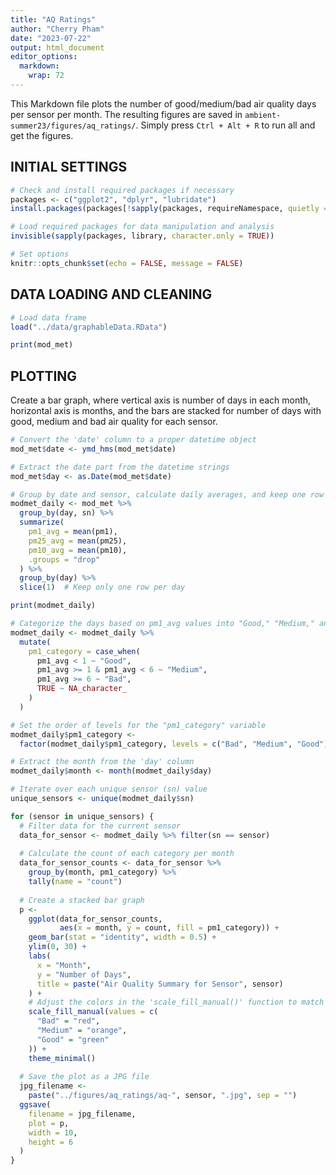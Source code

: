 ```yaml
---
title: "AQ Ratings"
author: "Cherry Pham"
date: "2023-07-22"
output: html_document
editor_options: 
  markdown: 
    wrap: 72
---
```


This Markdown file plots the number of good/medium/bad air quality days
per sensor per month. The resulting figures are saved in
`ambient-summer23/figures/aq_ratings/`. Simply press `Ctrl + Alt + R` to
run all and get the figures.

## INITIAL SETTINGS

```r
# Check and install required packages if necessary
packages <- c("ggplot2", "dplyr", "lubridate")
install.packages(packages[!sapply(packages, requireNamespace, quietly = TRUE)])

# Load required packages for data manipulation and analysis
invisible(sapply(packages, library, character.only = TRUE))

# Set options
knitr::opts_chunk$set(echo = FALSE, message = FALSE)
```

## DATA LOADING AND CLEANING

```r
# Load data frame
load("../data/graphableData.RData")
```

```r
print(mod_met)
```

## PLOTTING

Create a bar graph, where vertical axis is number of days in each month,
horizontal axis is months, and the bars are stacked for number of days
with good, medium and bad air quality for each sensor.

```r
# Convert the 'date' column to a proper datetime object
mod_met$date <- ymd_hms(mod_met$date)

# Extract the date part from the datetime strings
mod_met$day <- as.Date(mod_met$date)

# Group by date and sensor, calculate daily averages, and keep one row per day per sensor
modmet_daily <- mod_met %>%
  group_by(day, sn) %>%
  summarize(
    pm1_avg = mean(pm1),
    pm25_avg = mean(pm25),
    pm10_avg = mean(pm10),
    .groups = "drop"
  ) %>%
  group_by(day) %>%
  slice(1)  # Keep only one row per day

print(modmet_daily)
```

```r
# Categorize the days based on pm1_avg values into "Good," "Medium," and "Bad"
modmet_daily <- modmet_daily %>%
  mutate(
    pm1_category = case_when(
      pm1_avg < 1 ~ "Good",
      pm1_avg >= 1 & pm1_avg < 6 ~ "Medium",
      pm1_avg >= 6 ~ "Bad",
      TRUE ~ NA_character_
    )
  )

# Set the order of levels for the "pm1_category" variable
modmet_daily$pm1_category <-
  factor(modmet_daily$pm1_category, levels = c("Bad", "Medium", "Good"))

# Extract the month from the 'day' column
modmet_daily$month <- month(modmet_daily$day)

# Iterate over each unique sensor (sn) value
unique_sensors <- unique(modmet_daily$sn)

for (sensor in unique_sensors) {
  # Filter data for the current sensor
  data_for_sensor <- modmet_daily %>% filter(sn == sensor)
  
  # Calculate the count of each category per month
  data_for_sensor_counts <- data_for_sensor %>%
    group_by(month, pm1_category) %>%
    tally(name = "count")
  
  # Create a stacked bar graph
  p <-
    ggplot(data_for_sensor_counts,
           aes(x = month, y = count, fill = pm1_category)) +
    geom_bar(stat = "identity", width = 0.5) +
    ylim(0, 30) +
    labs(
      x = "Month",
      y = "Number of Days",
      title = paste("Air Quality Summary for Sensor", sensor)
    ) +
    # Adjust the colors in the 'scale_fill_manual()' function to match the new order
    scale_fill_manual(values = c(
      "Bad" = "red",
      "Medium" = "orange",
      "Good" = "green"
    )) +
    theme_minimal()
  
  # Save the plot as a JPG file
  jpg_filename <-
    paste("../figures/aq_ratings/aq-", sensor, ".jpg", sep = "")
  ggsave(
    filename = jpg_filename,
    plot = p,
    width = 10,
    height = 6
  )
}
```
